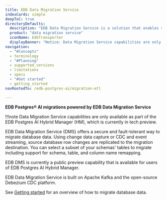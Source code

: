 ```yaml
---
title: EDB Data Migration Service
indexCards: simple
deepToC: true
directoryDefaults:
  description: "EDB Data Migration Service is a solution that enables secure, fault-tolerant, and performant migrations."
  product: "data migration service"
  iconName: EdbTransporter
  displayBanner: "Notice: Data Migration Service capabilities are only available as part of the EDB Postgres AI Hybrid Manager, which is currently in tech preview."
navigation:
  - "#Concepts"
  - terminology
  - "#Planning"
  - supported_versions
  - limitations
  - specs
  - "#Get started"
  - getting_started
navRootedTo: /edb-postgres-ai/migration-etl

---
```


**EDB Postgres® AI migrations powered by EDB Data Migration Service**

!!!note
   Data Migration Service capabilities are only available as part of the EDB Postgres AI Hybrid Manager (HM), which is currently in tech preview.

EDB Data Migration Service (DMS) offers a secure and fault-tolerant way to migrate database data. Using change data capture or CDC and event streaming, source database row changes are replicated to the migration destination. You can select a subset of your schemas' tables to migrate including support for schema, table, and column name remapping.

EDB DMS is currently a public preview capability that is available for users of EDB Postgres AI Hybrid Manager.

EDB Data Migration Service is built on Apache Kafka and the open-source Debezium CDC platform.

See [Getting started](./getting_started/) for an overview of how to migrate database data.
